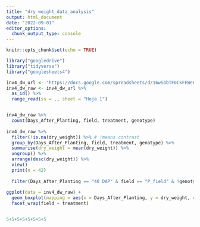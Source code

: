 ```yaml
---
title: "dry_weight_data_analysis"
output: html_document
date: "2022-09-01"
editor_options: 
  chunk_output_type: console
---
```


```r
knitr::opts_chunk$set(echo = TRUE)
```

```r
library("googledrive")
library("tidyverse")
library("googlesheets4")
```

```r
inv4_dw_url <- "https://docs.google.com/spreadsheets/d/16wSbbTF0CkFFWeUHBdI-I9KuphlMnnoJ7s7DfWnu1wM/edit#gid=0"
inv4_dw_raw <- inv4_dw_url %>%
  as_id() %>%
  range_read(ss = ., sheet = "Hoja 1")


inv4_dw_raw %>%
  count(Days_After_Planting, field, treatment, genotype)
 
inv4_dw_raw %>%
  filter(!is.na(dry_weight)) %>% # !means contrast
  group_by(Days_After_Planting, field, treatment, genotype) %>%
  summarise(dry_weight = mean(dry_weight)) %>%
  ungroup() %>%
  arrange(desc(dry_weight)) %>%
  view()
  print(n = 42)
  
  filter(Days_After_Planting == "40 DAP" & field == "P_field" & !genotype == "INV4")
  
ggplot(data = inv4_dw_raw) +
  geom_boxplot(mapping = aes(x = Days_After_Planting, y = dry_weight, color = genotype)) + #aes() for variables annotation shift+3
  facet_wrap(field ~ treatment)


5+5+5+5+5+5+5+5

```
